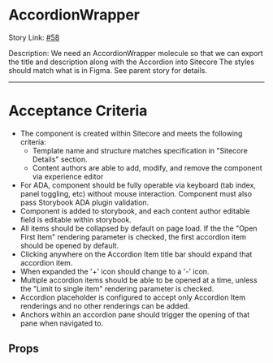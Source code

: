
<Meta
    title='Design System/organisms/AccordionWrapperDocs'
    of={AccordionWrapperStories}
/>

# AccordionWrapper

Story Link: [#58](https://github.com/ahc-digital/component-library/issues/58)

Description: We need an AccordionWrapper molecule so that we can export the title and description along with the Accordion into Sitecore
             The styles should match what is in Figma. See parent story for details.

---

# Acceptance Criteria

- The component is created within Sitecore and meets the following criteria:
  - Template name and structure matches specification in "Sitecore Details" section.
  - Content authors are able to add, modify, and remove the component via experience editor
- For ADA, component should be fully operable via keyboard (tab index, panel toggling, etc) without mouse interaction. Component must also pass Storybook ADA plugin validation.
- Component is added to storybook, and each content author editable field is editable within storybook.
- All items should be collapsed by default on page load. If the the "Open First Item" rendering parameter is checked, the first accordion item should be opened by default.
- Clicking anywhere on the Accordion Item title bar should expand that accordion item.
- When expanded the '+' icon should change to a '-' icon.
- Multiple accordion items should be able to be opened at a time, unless the "Limit to single item" rendering parameter is checked.
- Accordion placeholder is configured to accept only Accordion Item renderings and no other renderings can be added.
- Anchors within an accordion pane should trigger the opening of that pane when navigated to.

<Stories />

## Props

<Controls />
